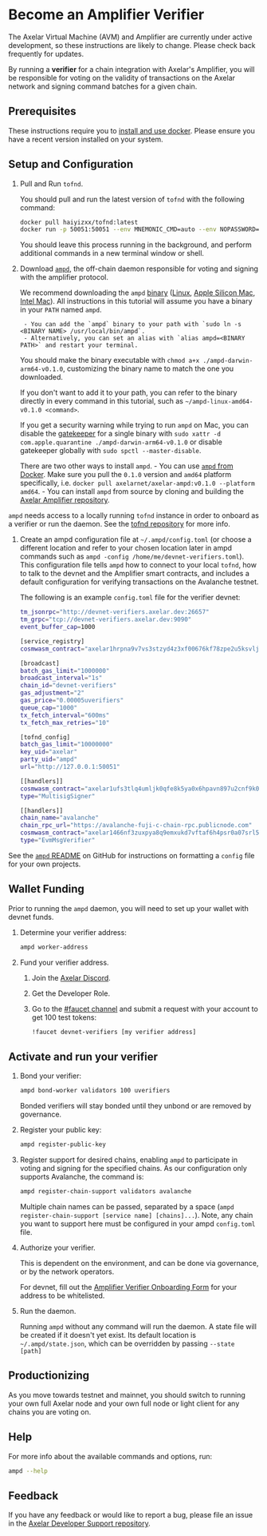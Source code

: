 # Become an Amplifier Verifier


<Callout>
The Axelar Virtual Machine (AVM) and Amplifier are currently under active development, so these instructions are likely to change. Please check back frequently for updates.
</Callout>

By running a **verifier** for a chain integration with Axelar's Amplifier, you will be responsible for voting on the validity of transactions on the Axelar network and signing command batches for a given chain.

## Prerequisites

These instructions require you to [install and use docker](https://docs.docker.com/engine/install/). Please ensure you have a recent version installed on your system.


## Setup and Configuration
1. Pull and Run `tofnd`. 

    You should pull and run the latest version of `tofnd` with the following command:

    ```bash
    docker pull haiyizxx/tofnd:latest
    docker run -p 50051:50051 --env MNEMONIC_CMD=auto --env NOPASSWORD=true -v tofnd:/.tofnd haiyizxx/tofnd:latest
    ```

    You should leave this process running in the background, and perform additional commands in a new terminal window or shell.

    
1. Download [`ampd`](https://github.com/axelarnetwork/axelar-amplifier/tree/main/ampd#worker-onboarding), the off-chain daemon responsible for voting and signing with the amplifier protocol. 

    We recommend downloading the `ampd` [binary](https://github.com/axelarnetwork/axelar-amplifier/releases/tag/ampd-v0.1.0) ([Linux](https://github.com/axelarnetwork/axelar-amplifier/releases/download/ampd-v0.1.0/ampd-linux-amd64-v0.1.0), [Apple Silicon Mac](https://github.com/axelarnetwork/axelar-amplifier/releases/download/ampd-v0.1.0/ampd-darwin-arm64-v0.1.0), [Intel Mac](https://github.com/axelarnetwork/axelar-amplifier/releases/download/ampd-v0.1.0/ampd-darwin-amd64-v0.1.0)). All instructions in this tutorial will assume you have a binary in your `PATH` named `ampd`.

        - You can add the `ampd` binary to your path with `sudo ln -s <BINARY NAME> /usr/local/bin/ampd`.
        - Alternatively, you can set an alias with `alias ampd=<BINARY PATH>` and restart your terminal. 
        
    You should make the binary executable with `chmod a+x ./ampd-darwin-arm64-v0.1.0`, customizing the binary name to match the one you downloaded.

    If you don't want to add it to your path, you can refer to the binary directly in every command in this tutorial, such as `~/ampd-linux-amd64-v0.1.0 <command>`.

    If you get a security warning while trying to run `ampd` on Mac, you can disable the [gatekeeper](https://support.apple.com/guide/security/gatekeeper-and-runtime-protection-sec5599b66df/web) for a single binary with `sudo xattr -d com.apple.quarantine ./ampd-darwin-arm64-v0.1.0` or disable gatekeeper globally with `sudo spctl --master-disable`.


    There are two other ways to install `ampd`. 
        - You can use [`ampd` from Docker](https://hub.docker.com/r/axelarnet/axelar-ampd). Make sure you pull the `0.1.0` version and `amd64` platform specifically, i.e. `docker pull axelarnet/axelar-ampd:v0.1.0 --platform amd64`. 
        - You can install `ampd` from source by cloning and building the [Axelar Amplifier repository](https://github.com/axelarnetwork/axelar-amplifier).

`ampd` needs access to a locally running `tofnd` instance in order to onboard as a verifier or run the daemon. See the [tofnd repository](https://github.com/axelarnetwork/tofnd) for more info.

1. Create an ampd configuration file at `~/.ampd/config.toml` (or choose a different location and refer to your chosen location later in ampd commands such as `ampd -config /home/me/devnet-verifiers.toml`). This configuration file tells `ampd` how to connect to your local `tofnd`, how to talk to the devnet and the Amplifier smart contracts, and includes a default configuration for verifying transactions on the Avalanche testnet.

    The following is an example `config.toml` file for the verifier devnet:

    ```bash
    tm_jsonrpc="http://devnet-verifiers.axelar.dev:26657"
    tm_grpc="tcp://devnet-verifiers.axelar.dev:9090"
    event_buffer_cap=1000

    [service_registry]
    cosmwasm_contract="axelar1hrpna9v7vs3stzyd4z3xf00676kf78zpe2u5ksvljswn2vnjp3ystlgl4x"

    [broadcast]
    batch_gas_limit="1000000"
    broadcast_interval="1s"
    chain_id="devnet-verifiers"
    gas_adjustment="2"
    gas_price="0.00005uverifiers"
    queue_cap="1000"
    tx_fetch_interval="600ms"
    tx_fetch_max_retries="10"

    [tofnd_config]
    batch_gas_limit="10000000"
    key_uid="axelar"
    party_uid="ampd"
    url="http://127.0.0.1:50051"

    [[handlers]]
    cosmwasm_contract="axelar1ufs3tlq4umljk0qfe8k5ya0x6hpavn897u2cnf9k0en9jr7qarqqa9263g"
    type="MultisigSigner"

    [[handlers]]
    chain_name="avalanche"
    chain_rpc_url="https://avalanche-fuji-c-chain-rpc.publicnode.com"
    cosmwasm_contract="axelar1466nf3zuxpya8q9emxukd7vftaf6h4psr0a07srl5zw74zh84yjq4687qd"
    type="EvmMsgVerifier"
    ```

See the [`ampd` README](https://github.com/axelarnetwork/axelar-amplifier/blob/main/ampd/README.md) on GitHub for instructions on formatting a `config` file for your own projects.

## Wallet Funding

Prior to running the `ampd` daemon, you will need to set up your wallet with devnet funds.

1. Determine your verifier address:

    ```bash
    ampd worker-address
    ```

1. Fund your verifier address.

    1. Join the [Axelar Discord](https://discord.com/invite/axelar).
    1. Get the Developer Role.
    1. Go to the [#faucet channel](https://discord.com/channels/770814806105128977/1002423218772136056/1217885883152334918) and submit a request with your account to get 100 test tokens:

        ```bash
        !faucet devnet-verifiers [my verifier address]
        ```

## Activate and run your verifier
1. Bond your verifier:

    ```bash
    ampd bond-worker validators 100 uverifiers
    ```

    Bonded verifiers will stay bonded until they unbond or are removed by governance.

1. Register your public key:

    ```bash
    ampd register-public-key
    ```

1. Register support for desired chains, enabling `ampd` to participate in voting and signing for the specified chains. As our configuration only supports Avalanche, the command is:

    ```bash
    ampd register-chain-support validators avalanche
    ```

    Multiple chain names can be passed, separated by a space (`ampd register-chain-support [service name] [chains]...`). Note, any chain you want to support here must be configured in your ampd `config.toml` file. 

1. Authorize your verifier.

    This is dependent on the environment, and can be done via governance, or by the network operators.

    For devnet, fill out the [Amplifier Verifier Onboarding Form](https://docs.google.com/forms/d/e/1FAIpQLSfQQhk292yT9j8sJF5ARRIE8PpI3LjuFc8rr7xZW7posSLtJA/viewform) for your address to be whitelisted.

1. Run the daemon.

    Running `ampd` without any command will run the daemon. A state file will be created if it doesn't yet exist. Its default location is `~/.ampd/state.json`, which can be overridden by passing `--state [path]`

## Productionizing

As you move towards testnet and mainnet, you should switch to running your own full Axelar node and your own full node or light client for any chains you are voting on.

## Help

For more info about the available commands and options, run:

```bash
ampd --help
```

## Feedback

If you have any feedback or would like to report a bug, please file an issue in the [Axelar Developer Support repository](https://github.com/axelarnetwork/support/issues).
